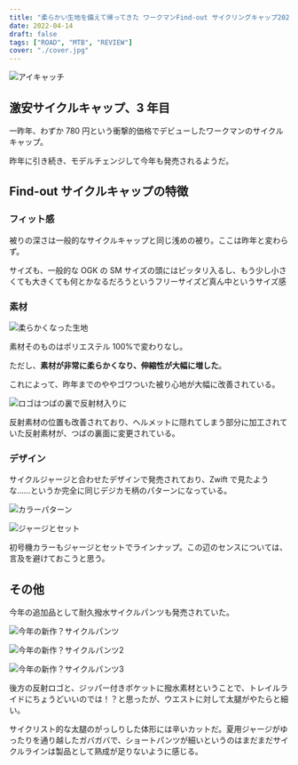 ```yaml
---
title: "柔らかい生地を備えて帰ってきた ワークマンFind-out サイクリングキャップ2022とサイクルパンツ"
date: 2022-04-14
draft: false
tags: ["ROAD", "MTB", "REVIEW"]
cover: "./cover.jpg"
---
```


![アイキャッチ](./cover.jpg)

## 激安サイクルキャップ、3 年目

一昨年、わずか 780 円という衝撃的価格でデビューしたワークマンのサイクルキャップ。

<LinkBox url="https://blog.gensobunya.net/post/2021/08/workman_cap/" />

昨年に引き続き、モデルチェンジして今年も発売されるようだ。

## Find-out サイクルキャップの特徴

### フィット感

被りの深さは一般的なサイクルキャップと同じ浅めの被り。ここは昨年と変わらず。

サイズも、一般的な OGK の SM サイズの頭にはピッタリ入るし、もう少し小さくても大きくても何とかなるだろうというフリーサイズど真ん中というサイズ感

### 素材

![柔らかくなった生地](./material_compe.jpg)

素材そのものはポリエステル 100%で変わりなし。

ただし、**素材が非常に柔らかくなり、伸縮性が大幅に増した**。

これによって、昨年までのややゴワついた被り心地が大幅に改善されている。

![ロゴはつばの裏で反射材入りに](./logo.jpg)

反射素材の位置も改善されており、ヘルメットに隠れてしまう部分に加工されていた反射素材が、つばの裏面に変更されている。

### デザイン

サイクルジャージと合わせたデザインで発売されており、Zwift で見たような……というか完全に同じデジカモ柄のパターンになっている。

![カラーパターン](./color_pattern.jpg)

![ジャージとセット](./jerseys.jpg)

初号機カラーもジャージとセットでラインナップ。この辺のセンスについては、言及を避けておこうと思う。

## その他

今年の追加品として耐久撥水サイクルパンツも発売されていた。

![今年の新作？サイクルパンツ](./cycle_pants1.jpg)

![今年の新作？サイクルパンツ2](./cycle_pants2.jpg)

![今年の新作？サイクルパンツ3](./cycle_pants3.jpg)

後方の反射ロゴと、ジッパー付きポケットに撥水素材ということで、トレイルライドにちょうどいいのでは！？と思ったが、ウエストに対して太腿がやたらと細い。

サイクリスト的な太腿のがっしりした体形には辛いカットだ。夏用ジャージがゆったりを通り越したガバガバで、ショートパンツが細いというのはまだまだサイクルラインは製品として熟成が足りないように感じる。
